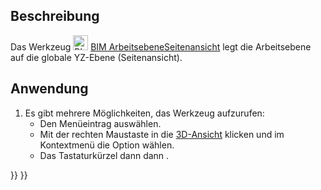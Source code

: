 <languages/>

{{Docnav/de
|[[BIM_SetWPTop/de|ArbeitsebeneDraufsicht]]
|[[BIM_Copy/de|Kopieren]]
|[[BIM_Workbench/de|BIM]]
|IconL=BIM_SetWPTop.svg
|IconR=BIM_Copy.svg
|IconC=Workbench_BIM.svg
}}

{{GuiCommand/de
|Name=BIM SetWPSide
|Name/de=BIM ArbeitsebeneSeitenansicht
|MenuLocation=Einrasten → Arbeitsebene Seitenansicht
|Workbenches=[[BIM_Workbench/de|BIM]]
|Shortcut={{KEY|W}} {{KEY|P}} {{KEY|3}}
|Version=1.0
|SeeAlso=[[BIM_SetWPTop/de|BIM ArbeitsebeneDraufsicht]], [[BIM_SetWPFront/de|BIM ArbeitsebeneVorderansicht]], [[Draft_SelectPlane/de|Draft EbeneAuswählen]]
}}

<span id="Description"></span>
==Beschreibung==

Das Werkzeug [[Image:BIM_SetWPSide.svg|24px]] [[BIM_SetWPSide/de|BIM ArbeitsebeneSeitenansicht]] legt die Arbeitsebene auf die globale YZ-Ebene (Seitenansicht).

<span id="Usage"></span>
==Anwendung==

# Es gibt mehrere Möglichkeiten, das Werkzeug aufzurufen:
#* Den Menüeintrag {{MenuCommand|Einrasten → [[Image:BIM_SetWPTop.svg|16px]] Arbeitsebene Seitenansicht}} auswählen.
#* Mit der rechten Maustaste in die [[3D_View/de|3D-Ansicht]] klicken und im Kontextmenü die Option {{MenuCommand|Einrasten → [[Image:BIM_SetWPTop.svg|16px]] Arbeitsebene Seitenansicht}} wählen.
#* Das Tastaturkürzel {{KEY|W}} dann {{KEY|P}} dann {{KEY|3}}.


{{Docnav/de
|[[BIM_SetWPTop/de|ArbeitsebeneDraufsicht]]
|[[BIM_Copy/de|Kopieren]]
|[[BIM_Workbench/de|BIM]]
|IconL=BIM_SetWPTop.svg
|IconR=BIM_Copy.svg
|IconC=Workbench_BIM.svg
}}

{{BIM_Tools_navi{{#translation:}}}}
{{Userdocnavi{{#translation:}}}}